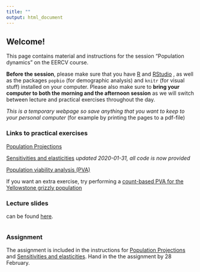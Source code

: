 ```yaml
---
title: ""
output: html_document
---
```


## Welcome!

This page contains material and instructions for the session "Population dynamics" on the EERCV course. 

**Before the session**, please make sure that you have [R](https://www.r-project.org/) and [RStudio](https://rstudio.com/products/rstudio/)
, as well as the packages `popbio` (for demographic analysis) and `knitr` (for visual stuff) installed on your computer. Please also make sure to **bring your computer to both the morning and the afternoon session** as we will switch between lecture and practical exercises throughout the day.

*This is a temporary webpage so save anything that you want to keep to your personal computer* (for example by printing the pages to a pdf-file)

### Links to practical exercises

[Population Projections](Activity/PopulationProjection20.html)  

[Sensitivities and elasticities](Activity/SensitivitiesAndElasticities20_edited.html) *updated 2020-01-31, all code is now provided*

[Population viability analysis (PVA)](Activity/PopulationViabilityAnalysis20.html)  

If you want an extra exercise, try performing a [count-based PVA for the Yellowstone grizzly population](http://www.montana.edu/screel/teaching/bioe-440r-521/course-outline/count-based-PVA-grizzly-data.R)

### Lecture slides  

can be found [here](Lecture/PopulationDynamics_EERCV20.pdf). 

```r



```

### Assignment  

The assignment is included in the instructions for [Population Projections](Activity/PopulationProjection20.html) and [Sensitivities and elasticities](Activity/SensitivitiesAndElasticities20_edited.html). Hand in the the assignment by 28 February. 



